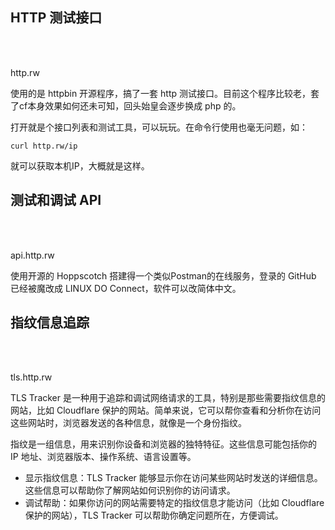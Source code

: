 
## HTTP 测试接口
<br></br>
<Link href="https://http.rw/" target="_blank" style={{ textDecoration: 'none', color: '#3A9FE8' }}>http.rw</Link>

使用的是 httpbin 开源程序，搞了一套 http 测试接口。目前这个程序比较老，套了cf本身效果如何还未可知，回头始皇会逐步换成 php 的。

打开就是个接口列表和测试工具，可以玩玩。在命令行使用也毫无问题，如：

```shell copy"
curl http.rw/ip
```

就可以获取本机IP，大概就是这样。

## 测试和调试 API
<br></br>
<Link href="https://api.http.rw/" target="_blank" style={{ textDecoration: 'none', color: '#3A9FE8' }}>api.http.rw</Link>

使用开源的 Hoppscotch 搭建得一个类似Postman的在线服务，登录的 GitHub 已经被魔改成 LINUX DO Connect，软件可以改简体中文。


## 指纹信息追踪
<br></br>
<Link href="https://tls.http.rw/" target="_blank" style={{ textDecoration: 'none', color: '#3A9FE8' }}>tls.http.rw</Link>

TLS Tracker 是一种用于追踪和调试网络请求的工具，特别是那些需要指纹信息的网站，比如 Cloudflare 保护的网站。简单来说，它可以帮你查看和分析你在访问这些网站时，浏览器发送的各种信息，就像是一个身份指纹。

指纹是一组信息，用来识别你设备和浏览器的独特特征。这些信息可能包括你的 IP 地址、浏览器版本、操作系统、语言设置等。

- 显示指纹信息：TLS Tracker 能够显示你在访问某些网站时发送的详细信息。这些信息可以帮助你了解网站如何识别你的访问请求。
- 调试帮助：如果你访问的网站需要特定的指纹信息才能访问（比如 Cloudflare 保护的网站），TLS Tracker 可以帮助你确定问题所在，方便调试。
